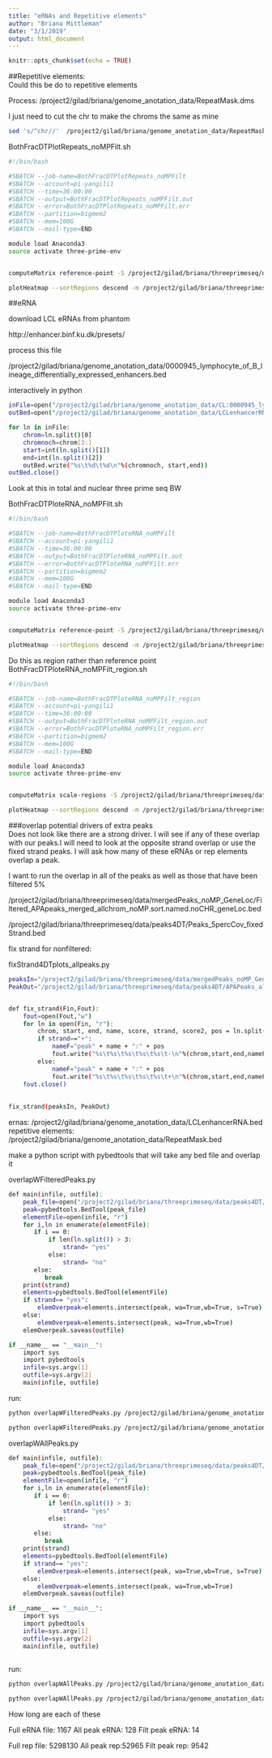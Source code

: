 ```yaml
---
title: "eRNAs and Repetitive elements"
author: "Briana Mittleman"
date: "3/1/2019"
output: html_document
---
```


```r
knitr::opts_chunk$set(echo = TRUE)
```


##Repetitive elements:  
Could this be do to repetitive elements  

Process: 
/project2/gilad/briana/genome_anotation_data/RepeatMask.dms  

I just need to cut the chr to make the chroms the same as mine  


```bash
sed 's/^chr//'  /project2/gilad/briana/genome_anotation_data/RepeatMask.dms   > /project2/gilad/briana/genome_anotation_data/RepeatMask.bed

```



BothFracDTPlotRepeats_noMPFilt.sh
```bash
#!/bin/bash

#SBATCH --job-name=BothFracDTPlotRepeats_noMPFilt
#SBATCH --account=pi-yangili1
#SBATCH --time=36:00:00
#SBATCH --output=BothFracDTPlotRepeats_noMPFilt.out
#SBATCH --error=BothFracDTPlotRepeats_noMPFilt.err
#SBATCH --partition=bigmem2
#SBATCH --mem=100G
#SBATCH --mail-type=END

module load Anaconda3
source activate three-prime-env


computeMatrix reference-point -S /project2/gilad/briana/threeprimeseq/data/mergedBW/Total_MergedBamCoverage.bw /project2/gilad/briana/threeprimeseq/data/mergedBW/Nuclear_MergedBamCoverage.bw -R /project2/gilad/briana/genome_anotation_data/RepeatMask.bed -b 1000 -a 1000  -out /project2/gilad/briana/threeprimeseq/data/LianoglouDeepTools/BothFrac_Repetitive_Nompfilt.gz

plotHeatmap --sortRegions descend -m /project2/gilad/briana/threeprimeseq/data/LianoglouDeepTools/BothFrac_Repetitive_Nompfilt.gz --refPointLabel "Repetitive Regions" --plotTitle "Combined Reads at Repetitive Regions" --heatmapHeight 7 --colorMap YlGnBu  -out /project2/gilad/briana/threeprimeseq/data/LianoglouDeepTools/BothFrac_Repetitive_Nompfilt.png
```


##eRNA 

download LCL eRNAs from phantom  

http://enhancer.binf.ku.dk/presets/  

process this file 

/project2/gilad/briana/genome_anotation_data/0000945_lymphocyte_of_B_lineage_differentially_expressed_enhancers.bed


interactively in python
```bash
inFile=open("/project2/gilad/briana/genome_anotation_data/CL:0000945_lymphocyte_of_B_lineage_differentially_expressed_enhancers.bed", "r")
outBed=open("/project2/gilad/briana/genome_anotation_data/LCLenhancerRNA.bed","w")

for ln in inFile:
    chrom=ln.split()[0]
    chromnoch=chrom[3:]
    start=int(ln.split()[1])
    end=int(ln.split()[2])  
    outBed.write("%s\t%d\t%d\n"%(chromnoch, start,end))
outBed.close()
```



Look at this in total and nuclear three prime seq BW  

BothFracDTPloteRNA_noMPFilt.sh
```bash
#!/bin/bash

#SBATCH --job-name=BothFracDTPloteRNA_noMPFilt
#SBATCH --account=pi-yangili1
#SBATCH --time=36:00:00
#SBATCH --output=BothFracDTPloteRNA_noMPFilt.out
#SBATCH --error=BothFracDTPloteRNA_noMPFilt.err
#SBATCH --partition=bigmem2
#SBATCH --mem=100G
#SBATCH --mail-type=END

module load Anaconda3
source activate three-prime-env


computeMatrix reference-point -S /project2/gilad/briana/threeprimeseq/data/mergedBW/Total_MergedBamCoverage.bw /project2/gilad/briana/threeprimeseq/data/mergedBW/Nuclear_MergedBamCoverage.bw -R /project2/gilad/briana/genome_anotation_data/LCLenhancerRNA.bed -b 1000 -a 1000  -out /project2/gilad/briana/threeprimeseq/data/LianoglouDeepTools/BothFrac_eRNA_Nompfilt.gz

plotHeatmap --sortRegions descend -m /project2/gilad/briana/threeprimeseq/data/LianoglouDeepTools/BothFrac_eRNA_Nompfilt.gz --refPointLabel "eRNA Regions" --plotTitle "Combined Reads at eRNA" --heatmapHeight 7 --colorMap YlGnBu  -out /project2/gilad/briana/threeprimeseq/data/LianoglouDeepTools/BothFrac_eRNA_Nompfilt.png
```



Do this as region rather than reference point  
BothFracDTPloteRNA_noMPFilt_region.sh
```bash
#!/bin/bash

#SBATCH --job-name=BothFracDTPloteRNA_noMPFilt_region
#SBATCH --account=pi-yangili1
#SBATCH --time=36:00:00
#SBATCH --output=BothFracDTPloteRNA_noMPFilt_region.out
#SBATCH --error=BothFracDTPloteRNA_noMPFilt_region.err
#SBATCH --partition=bigmem2
#SBATCH --mem=100G
#SBATCH --mail-type=END

module load Anaconda3
source activate three-prime-env


computeMatrix scale-regions -S /project2/gilad/briana/threeprimeseq/data/mergedBW/Total_MergedBamCoverage.bw /project2/gilad/briana/threeprimeseq/data/mergedBW/Nuclear_MergedBamCoverage.bw -R /project2/gilad/briana/genome_anotation_data/LCLenhancerRNA.bed -b 500 -a 500  -out /project2/gilad/briana/threeprimeseq/data/LianoglouDeepTools/BothFrac_eRNA_Nompfilt_regions.gz

plotHeatmap --sortRegions descend -m /project2/gilad/briana/threeprimeseq/data/LianoglouDeepTools/BothFrac_eRNA_Nompfilt_regions.gz --refPointLabel "eRNA Regions" --plotTitle "Combined Reads at eRNA" --heatmapHeight 7 --colorMap YlGnBu  -out /project2/gilad/briana/threeprimeseq/data/LianoglouDeepTools/BothFrac_eRNA_Nompfilt_regions.png
```

###overlap potential drivers of extra peaks  
Does not look like there are a strong driver. I will see if any of these overlap with our peaks.I will need to look at the opposite strand overlap or use the fixed strand peaks. I will ask how many of these eRNAs or rep elements overlap a peak.  


I want to run the overlap in all of the peaks as well as those that have been filtered 5%  


/project2/gilad/briana/threeprimeseq/data/mergedPeaks_noMP_GeneLoc/Filtered_APApeaks_merged_allchrom_noMP.sort.named.noCHR_geneLoc.bed

/project2/gilad/briana/threeprimeseq/data/peaks4DT/Peaks_5percCov_fixedStrand.bed  

fix strand for nonfiltered:  

fixStrand4DTplots_allpeaks.py

```bash
peaksIn="/project2/gilad/briana/threeprimeseq/data/mergedPeaks_noMP_GeneLoc/Filtered_APApeaks_merged_allchrom_noMP.sort.named.noCHR_geneLoc.bed"
PeakOut="/project2/gilad/briana/threeprimeseq/data/peaks4DT/APAPeaks_allPeaks_fixedStrand.bed"


def fix_strand(Fin,Fout):
    fout=open(Fout,"w")
    for ln in open(Fin, "r"):
        chrom, start, end, name, score, strand, score2, pos = ln.split()
        if strand=="+":
            nameF="peak" + name + ":" + pos
            fout.write("%s\t%s\t%s\t%s\t%s\t-\n"%(chrom,start,end,nameF,score))
        else:
            nameF="peak" + name + ":" + pos
            fout.write("%s\t%s\t%s\t%s\t%s\t+\n"%(chrom,start,end,nameF,score))
    fout.close()
    
    
fix_strand(peaksIn, PeakOut)

```

ernas: /project2/gilad/briana/genome_anotation_data/LCLenhancerRNA.bed 
repetitive elements: /project2/gilad/briana/genome_anotation_data/RepeatMask.bed

make a python script with pybedtools that will take any bed file and overlap it 

overlapWFilteredPeaks.py
```bash
def main(infile, outfile):
    peak_file=open("/project2/gilad/briana/threeprimeseq/data/peaks4DT/APAPeaks_5percCov_fixedStrand.bed","r")
    peak=pybedtools.BedTool(peak_file)
    elementFile=open(infile, "r")
    for i,ln in enumerate(elementFile):
       if i == 0:
           if len(ln.split()) > 3:
               strand= "yes"
           else:
               strand= "no"
       else:
          break
    print(strand)
    elements=pybedtools.BedTool(elementFile)
    if strand== "yes": 
        elemOverpeak=elements.intersect(peak, wa=True,wb=True, s=True)
    else:
        elemOverpeak=elements.intersect(peak, wa=True,wb=True)
    elemOverpeak.saveas(outfile)

if __name__ == "__main__":
    import sys
    import pybedtools
    infile=sys.argv[1]
    outfile=sys.argv[2]
    main(infile, outfile)
```

run:  

```bash
python overlapWFilteredPeaks.py /project2/gilad/briana/genome_anotation_data/LCLenhancerRNA.bed  /project2/gilad/briana/threeprimeseq/data/FeatureoverlapPeaks/FilteredPeak_overeRNA.txt  

python overlapWFilteredPeaks.py /project2/gilad/briana/genome_anotation_data/RepeatMask.bed /project2/gilad/briana/threeprimeseq/data/FeatureoverlapPeaks/FilteredPeak_overRepElements.txt  
```


overlapWAllPeaks.py
```bash
def main(infile, outfile):
    peak_file=open("/project2/gilad/briana/threeprimeseq/data/peaks4DT/APAPeaks_allPeaks_fixedStrand.bed","r")
    peak=pybedtools.BedTool(peak_file)
    elementFile=open(infile, "r")
    for i,ln in enumerate(elementFile):
       if i == 0:
           if len(ln.split()) > 3:
               strand= "yes"
           else:
               strand= "no"
       else:
          break
    print(strand)
    elements=pybedtools.BedTool(elementFile)
    if strand== "yes": 
        elemOverpeak=elements.intersect(peak, wa=True,wb=True, s=True)
    else:
        elemOverpeak=elements.intersect(peak, wa=True,wb=True)
    elemOverpeak.saveas(outfile)

if __name__ == "__main__":
    import sys
    import pybedtools
    infile=sys.argv[1]
    outfile=sys.argv[2]
    main(infile, outfile)
    
```

run:  

```bash
python overlapWAllPeaks.py /project2/gilad/briana/genome_anotation_data/LCLenhancerRNA.bed  /project2/gilad/briana/threeprimeseq/data/FeatureoverlapPeaks/AllPeak_overeRNA.txt  

python overlapWAllPeaks.py /project2/gilad/briana/genome_anotation_data/RepeatMask.bed /project2/gilad/briana/threeprimeseq/data/FeatureoverlapPeaks/AllPeak_overRepElements.txt  
```


How long are each of these

Full eRNA file:  1167
All peak eRNA: 128 
Filt peak eRNA: 14  

Full rep file: 5298130
All peak rep:52965
Filt peak rep: 9542  

 



